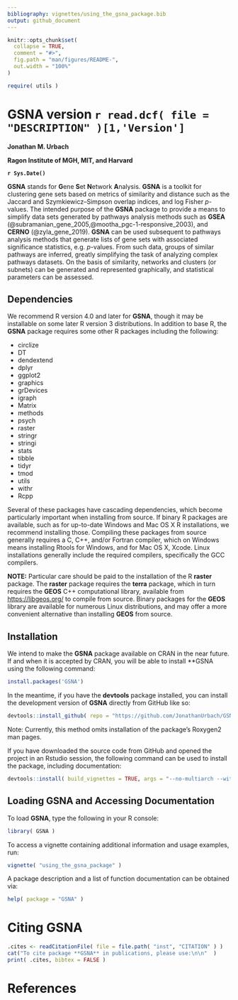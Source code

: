 ```yaml
---
bibliography: vignettes/using_the_gsna_package.bib
output: github_document
---
```

 
<!-- README.md is generated from README.Rmd. Please edit that file -->

```r
knitr::opts_chunk$set(
  collapse = TRUE,
  comment = "#>",
  fig.path = "man/figures/README-",
  out.width = "100%"
)

require( utils )

```

# GSNA version `r read.dcf( file = "DESCRIPTION" )[1,'Version']`

**Jonathan M. Urbach**

**Ragon Institute of MGH, MIT, and Harvard**  

**`r Sys.Date()`**  


<!-- badges: start -->
<!-- badges: end -->
 
**GSNA** stands for **G**ene **S**et **N**etwork **A**nalysis. **GSNA** is a toolkit for clustering gene sets based on metrics of similarity and distance such as the Jaccard and Szymkiewicz–Simpson overlap indices, and log Fisher *p*-values. The intended purpose of the **GSNA** package to provide a means to simplify data sets generated by pathways analysis methods such as **GSEA** (@subramanian_gene_2005,@mootha_pgc-1-responsive_2003), and **CERNO** (@zyla_gene_2019). **GSNA** can be used subsequent to pathways analysis methods that generate lists of gene sets with associated significance statistics, e.g. *p*-values. From such data, groups of similar pathways are inferred, greatly simplifying the task of analyzing complex pathways datasets. On the basis of similarity, networks and clusters (or subnets) can be generated and represented graphically, and statistical parameters can be assessed.


## Dependencies  

We recommend R version 4.0 and later for **GSNA**, though it may be installable on some later R version 3 distributions. In addition to base R, the **GSNA** package requires some other R packages including the following:

* circlize  
* DT  
* dendextend  
* dplyr  
* ggplot2  
* graphics  
* grDevices  
* igraph  
* Matrix  
* methods  
* psych  
* raster  
* stringr  
* stringi  
* stats  
* tibble  
* tidyr  
* tmod  
* utils  
* withr  
* Rcpp

Several of these packages have cascading dependencies, which become particularly important when installing from source. If binary R packages are available, such as for up-to-date Windows and Mac OS X R installations, we recommend installing those. Compiling these packages from source generally requires a C, C++, and/or Fortran compiler, which on Windows means installing Rtools for Windows, and for Mac OS X, Xcode. Linux installations generally include the required compilers, specifically the GCC compilers.    

**NOTE:** Particular care should be paid to the installation of the R **raster** package. The **raster** package requires the **terra** package, which in turn requires the **GEOS** C++ computational library, available from [https://libgeos.org/](https://libgeos.org/) to compile from source. Binary packages for the **GEOS** library are available for numerous Linux distributions, and may offer a more convenient alternative than installing **GEOS** from source.

## Installation  

We intend to make the **GSNA** package available on CRAN in the near future. If and when it is accepted by CRAN, you will be able to install **GSNA using the following command:

``` r
install.packages('GSNA')
```

In the meantime, if you have the **devtools** package installed, you can install the development version of **GSNA** directly from GitHub
like so:

``` r
devtools::install_github( repo = "https://github.com/JonathanUrbach/GSNA" )
```

Note: Currently, this method omits installation of the package's Roxygen2 man pages.  

If you have downloaded the source code from GitHub and opened the project in an Rstudio session, the following command can be used to install the package, including documentation:  

``` r
devtools::install( build_vignettes = TRUE, args = "--no-multiarch --with-keep.source" )
```


## Loading **GSNA** and Accessing Documentation    

To load **GSNA**, type the following in your R console:  

``` r 
library( GSNA )
```


To access a vignette containing additional information and usage examples, run:

``` r
vignette( "using_the_gsna_package" )
```

A package description and a list of function documentation can be obtained via:

``` r
help( package = "GSNA" )
```


# Citing **GSNA**

```r
.cites <- readCitationFile( file = file.path( "inst", "CITATION" ) )
cat("To cite package **GSNA** in publications, please use:\n\n"  )
print( .cites, bibtex = FALSE )
```



# References

<div id="refs"></div>


